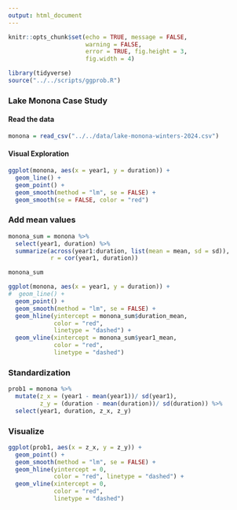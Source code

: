 ```yaml
---
output: html_document
---
```


```r
knitr::opts_chunk$set(echo = TRUE, message = FALSE,
                      warning = FALSE,
                      error = TRUE, fig.height = 3,
                      fig.width = 4)

library(tidyverse)
source("../../scripts/ggprob.R")
```


### Lake Monona Case Study

#### Read the data

```r
monona = read_csv("../../data/lake-monona-winters-2024.csv")
```


#### Visual Exploration

```r
ggplot(monona, aes(x = year1, y = duration)) +
  geom_line() +
  geom_point() + 
  geom_smooth(method = "lm", se = FALSE) +
  geom_smooth(se = FALSE, color = "red")
```

### Add mean values

```r
monona_sum = monona %>% 
  select(year1, duration) %>% 
  summarize(across(year1:duration, list(mean = mean, sd = sd)),
            r = cor(year1, duration))

monona_sum

ggplot(monona, aes(x = year1, y = duration)) +
#  geom_line() +
  geom_point() + 
  geom_smooth(method = "lm", se = FALSE) +
  geom_hline(yintercept = monona_sum$duration_mean,
             color = "red",
             linetype = "dashed") +
  geom_vline(xintercept = monona_sum$year1_mean,
             color = "red",
             linetype = "dashed")
```

### Standardization

```r
prob1 = monona %>% 
  mutate(z_x = (year1 - mean(year1))/ sd(year1),
         z_y = (duration - mean(duration))/ sd(duration)) %>% 
  select(year1, duration, z_x, z_y)
```

### Visualize

```r
ggplot(prob1, aes(x = z_x, y = z_y)) +
  geom_point() +
  geom_smooth(method = "lm", se = FALSE) +
  geom_hline(yintercept = 0,
             color = "red", linetype = "dashed") +
  geom_vline(xintercept = 0,
             color = "red",
             linetype = "dashed")
```

